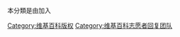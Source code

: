 本分類是由{{tl|PermissionVRT}}加入
{{Commonscat|Items with OTRS permission confirmed}}

[[Category:维基百科版权|Category:维基百科版权]]
[[Category:维基百科志愿者回复团队|Category:维基百科志愿者回复团队]]